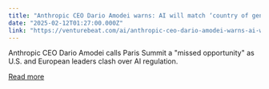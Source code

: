 ```yaml
---
title: "Anthropic CEO Dario Amodei warns: AI will match ‘country of geniuses’ by 2026"
date: "2025-02-12T01:27:00.000Z"
link: "https://venturebeat.com/ai/anthropic-ceo-dario-amodei-warns-ai-will-match-country-of-geniuses-by-2026/"
---
```


Anthropic CEO Dario Amodei calls Paris Summit a "missed opportunity" as U.S. and European leaders clash over AI regulation.

[Read more](https://venturebeat.com/ai/anthropic-ceo-dario-amodei-warns-ai-will-match-country-of-geniuses-by-2026/)
